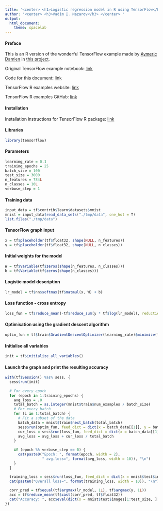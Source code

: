 ```yaml
---
title: '<center> <h1>Logistic regression model in R using TensorFlow</h1></center>'
author: '<center> <h3>Vadim I. Nazarov</h3> </center> '
output: 
  html_document: 
    theme: spacelab
---
```


#### Preface
This is an R version of the wonderful TensorFlow example made by [Aymeric Damien](https://github.com/aymericdamien) in [this project](https://github.com/aymericdamien/TensorFlow-Examples/).

Original TensorFlow example notebook: [link](https://github.com/aymericdamien/TensorFlow-Examples/blob/master/notebooks/2_BasicModels/logistic_regression.ipynb)

Code for this document: [link](https://github.com/vadimnazarov/tensorflow-r-examples/src/2_BasicModels/logistic_regression.Rmd)

TensorFlow R examples website: [link](https://vadimnazarov.github.io/tensorflow-r-examples/)

TensorFlow R examples GitHub: [link](https://github.com/vadimnazarov/tensorflow-r-examples/)

#### Installation
Installation instructions for TensorFlow R package: [link](https://rstudio.github.io/tensorflow/)

#### Libraries
```r
library(tensorflow)
```

#### Parameters
```r
learning_rate = 0.1
training_epochs = 25
batch_size = 100
test_size = 3000
n_features = 784L
n_classes = 10L
verbose_step = 1
```

#### Training data
```r
input_data = tf$contrib$learn$datasets$mnist
mnist = input_data$read_data_sets("./tmp/data", one_hot = T)
list.files("./tmp/data")
```

#### TensorFlow graph input
```r
x = tf$placeholder(tf$float32, shape(NULL, n_features))
y = tf$placeholder(tf$float32, shape(NULL, n_classes))
```

#### Initial weights for the model
```r
W = tf$Variable(tf$zeros(shape(n_features, n_classes)))
b = tf$Variable(tf$zeros(shape(n_classes)))
```

#### Logistic model description
```r
lr_model = tf$nn$softmax(tf$matmul(x, W) + b)
```

#### Loss function - cross entropy
```r
loss_fun = tf$reduce_mean(-tf$reduce_sum(y * tf$log(lr_model), reduction_indices = 1L))
```

#### Optimisation using the gradient descent algorithm
```r
optim_fun = tf$train$GradientDescentOptimizer(learning_rate)$minimize(loss_fun)
```

#### Initialise all variables
```r
init = tf$initialize_all_variables()
```

#### Launch the graph and print the resulting accuracy
```r
with(tf$Session() %as% sess, {
  sess$run(init)
  
  # For every epoch
  for (epoch in 1:training_epochs) {
    avg_loss = .0
    total_batch = as.integer(mnist$train$num_examples / batch_size)
    # For every batch
    for (i in 1:total_batch) {
      # Fit a subset of the data
      batch_data = mnist$train$next_batch(total_batch)
      sess$run(optim_fun, feed_dict = dict(x = batch_data[[1]], y = batch_data[[2]]))
      cur_loss = sess$run(loss_fun, feed_dict = dict(x = batch_data[[1]], y = batch_data[[2]]))
      avg_loss = avg_loss + cur_loss / total_batch
    }
    
    if (epoch %% verbose_step == 0) {
      cat(paste0("Epoch: ", format(epoch, width = 2), 
                 " avg.loss=", format(avg_loss, width = 10)), "\n")
    }
  }
  
  training_loss = sess$run(loss_fun, feed_dict = dict(x = mnist$test$images[1:test_size, ], y = mnist$test$labels[1:test_size, ]))
  cat(paste0("Overall loss=", format(training_loss, width = 10)), "\n")

  corr_pred = tf$equal(tf$argmax(lr_model, 1L), tf$argmax(y, 1L))
  acc = tf$reduce_mean(tf$cast(corr_pred, tf$float32))
  cat("Accuracy: ", acc$eval(dict(x = mnist$test$images[1:test_size, ], y = mnist$test$labels[1:test_size, ])), "\n")
})
```